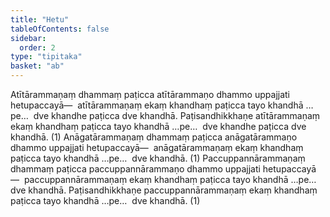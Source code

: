 ```yaml
---
title: "Hetu"
tableOfContents: false
sidebar:
  order: 2
type: "tipitaka"
basket: "ab"
---
```



<DynamicBreadcrumb />

<Division number="1">

<Paragraph number="2664">
Atītārammaṇaṃ dhammaṃ paṭicca atītārammaṇo dhammo uppajjati hetupaccayā—  atītārammaṇaṃ ekaṃ khandhaṃ paṭicca tayo khandhā …pe…  dve khandhe paṭicca dve khandhā. Paṭisandhikkhaṇe atītārammaṇaṃ ekaṃ khandhaṃ paṭicca tayo khandhā …pe…  dve khandhe paṭicca dve khandhā. (1)
</Paragraph>

</Division>
<Division number="2">

<Paragraph number="2665">
Anāgatārammaṇaṃ dhammaṃ paṭicca anāgatārammaṇo dhammo uppajjati hetupaccayā—  anāgatārammaṇaṃ ekaṃ khandhaṃ paṭicca tayo khandhā …pe…  dve khandhā. (1)
</Paragraph>

</Division>
<Division number="3">

<Paragraph number="2666">
Paccuppannārammaṇaṃ dhammaṃ paṭicca paccuppannārammaṇo dhammo uppajjati hetupaccayā—  paccuppannārammaṇaṃ ekaṃ khandhaṃ paṭicca tayo khandhā …pe…  dve khandhā. Paṭisandhikkhaṇe paccuppannārammaṇaṃ ekaṃ khandhaṃ paṭicca tayo khandhā …pe…  dve khandhā. (1)
</Paragraph>
</Division>